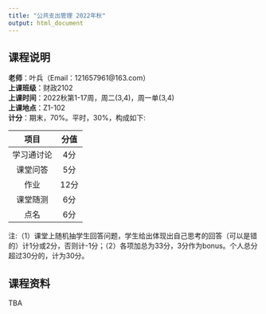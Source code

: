 ```yaml
---
title: "公共支出管理 2022年秋"
output: html_document
---
```


## 课程说明  
**老师**：叶兵（Email：121657961@163.com）<br>
**上课班级**：财政2102<br>
**上课时间**：2022秋第1-17周，周二(3,4)，周一单(3,4)<br>
**上课地点**：Z1-102<br>
**计分**：期末，70%。平时，30%，构成如下:

| 项目 | 分值 |
| :---: | :---: |
| 学习通讨论 | 4分 |
| 课堂问答 | 5分 |
| 作业 | 12分 |
| 课堂随测 | 6分 |
| 点名 | 6分 |

注:（1）课堂上随机抽学生回答问题，学生给出体现出自己思考的回答（可以是错的）计1分或2分，否则计-1分；（2）各项加总为33分，3分作为bonus。个人总分超过30分的，计为30分。<br>
  
## 课程资料  
TBA
